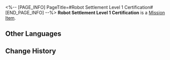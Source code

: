 <%-- [PAGE_INFO]
PageTitle=#Robot Settlement Level 1 Certification#
[END_PAGE_INFO] --%>
{{Item Infobox
|id          = 140034
|image       = Item Robot Settlement Level 1 Certification.png
|type        = Mission Item
|invCategory = Missions
|rarity      = 3
|effect      = 
|description = Level-1 certification for opening the entrance of the Robot Settlement. Only those who have obtained all three certification levels can gain permission to open the door.
}}
{{Description|''"Hey, ow! Ow, ow, ow... Can't this robot be more gentle with a pretty girl's hand?"''}}
'''Robot Settlement Level 1 Certification''' is a [[Mission Item]].

==Other Languages==
{{Other Languages
|en   = Robot Settlement Level 1 Certification
|zhs  = 机械聚落认证：1级
|zht  = 機械聚落認證：1級
|ja   = 機械集落認証：レベル1
|ko   = 기계 부락 인증: 1급
|es   = Certificación de nivel 1 del asentamiento robot
|fr   = Certification de niveau&nbsp;1 de la Colonie de robots
|ru   = Сертификация I Поселения роботов
|th   = ตรารับรอง Robot Settlement: ขั้นที่ 1
|vi   = Chứng Nhận Trụ Sở Máy Móc Cấp 1
|de   = Zertifizierung der Robotersiedlung: Stufe 1
|id   = Sertifikasi Robot Settlement Level 1
|pt   = Certificado de Assentamento de Robôs - 1
}}

==Change History==
{{Change History|1.0}}